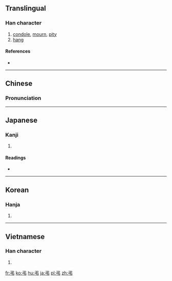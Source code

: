 {{also|弓|弖}}
==Translingual==

===Han character===
{{Han char|rn=57|rad=弓|as=01|sn=4|four=1752<sub>7</sub>|canj=弓中 (NL), X弓中 (XNL)}}

# [[condole]], [[mourn]], [[pity]]
# [[hang]]

====References====
* {{Han ref|kx=0356.070|dkj=09698|dj=0671.270|hdz=20989.010|uh=5F14|ud=24340|bh=A4DD|bd=42205}}

----

==Chinese==
{{zh-forms}}

===Pronunciation===
{{zh-pron
|m=diào
|c=diu3
|mc=y
|oc=y
|ma=
|cat=v
}}

----

==Japanese==

===Kanji===
{{ja-kanji|grade=c|rs=弓01}}

# {{defn|lang=ja|sort=弓01}}

====Readings====
* {{ja-readings|on=[[ちょう]] (chō), [[てき]] (teki)|kun=[[とむらう]] (tomurau), [[つる]] (tsuru)}}

----

==Korean==

===Hanja===
{{ko-hanja|hangeul=[[조]], [[적]]|eumhun=|rv=jo, jeok|mr=cho, chŏk|y=co, cek}}

# {{defn|lang=ko|sort=弓01}}

----

==Vietnamese==

===Han character===
{{vi-readings|rs=弓01| hanviet = điếu}}

# {{defn|lang=vi|sort=弓01}}

[[fr:弔]]
[[ko:弔]]
[[hu:弔]]
[[ja:弔]]
[[pl:弔]]
[[zh:弔]]
